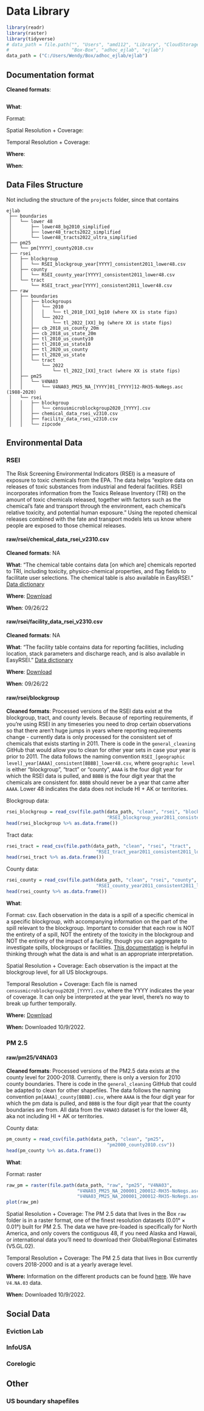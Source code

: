 # Data Library {-#data}

```r
library(readr)
library(raster)
library(tidyverse)
# data_path = file.path("", "Users", "amd112", "Library", "CloudStorage", 
#                       "Box-Box", "adhoc_ejlab", "ejlab")
data_path = ("C:/Users/Wendy/Box/adhoc_ejlab/ejlab")
```

## Documentation format {-#docformat}

**Cleaned formats**: 

```r

```

**What**:

Format:

Spatial Resolution + Coverage:

Temporal Resolution + Coverage:

**Where**:

**When**: 


## Data Files Structure {-}

Not including the structure of the `projects` folder, since that contains

```
ejlab
 ├── boundaries
 │	 └── lower 48
 │	     ├── lower48_bg2010_simplified 
 │	     ├── lower48_tracts2022_simplified
 │	     └── lower48_tracts2022_ultra_simplified
 ├── pm25
 │	 └── pm[YYYY]_county2010.csv
 ├── rsei
 │	 ├── blockgroup
 │	 │   └── RSEI_blockgroup_year[YYYY]_consistent2011_lower48.csv
 │	 ├── county
 │	 │   └── RSEI_county_year[YYYY]_consistent2011_lower48.csv
 │	 └── tract
 │	     └── RSEI_tract_year[YYYY]_consistent2011_lower48.csv
 ├── raw
 │   ├── boundaries
 │   │	 ├── blockgroups
 │	 │   │   └── 2010
 │	 │   │   │   └── tl_2010_[XX]_bg10 (where XX is state fips)
 │	 │   │   └── 2022
 │	 │   │       └── tl_2022_[XX]_bg (where XX is state fips)
 │   │	 ├── cb_2018_us_county_20m
 │   │	 ├── cb_2018_us_state_20m
 │   │	 ├── tl_2010_us_county10
 │   │	 ├── tl_2010_us_state10
 │   │	 ├── tl_2020_us_county
 │   │	 ├── tl_2020_us_state
 │   │	 └── tract
 │	 │       └── 2022
 │	 │           └── tl_2022_[XX]_tract (where XX is state fips)
 │   ├── pm25
 │   │	 └── V4NA03
 │	 │       └── V4NA03_PM25_NA_[YYYY]01_[YYYY]12-RH35-NoNegs.asc (1988-2020)
 │   └── rsei
 │   │	 ├── blockgroup
 │	 │   │   └── censusmicroblockgroup2020_[YYYY].csv 
 │   │	 ├── chemical_data_rsei_v2310.csv
 │   │	 ├── facility_data_rsei_v2310.csv
 │   │	 └── zipcode
```

## Environmental Data {-}

### RSEI {-}

The Risk Screening Environmental Indicators (RSEI) is a measure of exposure to toxic chemicals from the EPA. The data helps "explore data on releases of toxic substances from industrial and federal facilities. RSEI incorporates information from the Toxics Release Inventory (TRI) on the amount of toxic chemicals released, together with factors such as the chemical’s fate and transport through the environment, each chemical’s relative toxicity, and potential human exposure." Using the repoted chemical releases combined with the fate and transport models lets us know where people are exposed to those chemical releases. 

#### raw/rsei/chemical_data_rsei_v2310.csv {-}

**Cleaned formats**: NA

**What**: "The chemical table contains data [on which are] chemicals reported to TRI, including toxicity, physico-chemical properties, and flag fields to facilitate user selections. The chemical table is also available in EasyRSEI." [Data dictionary](https://www.epa.gov/rsei/rsei-data-dictionary-chemical-data)

**Where**: [Download](https://www.epa.gov/system/files/other-files/2022-02/chemical_data_rsei_v2310.csv)

**When**: 09/26/22

#### raw/rsei/facility_data_rsei_v2310.csv {-}

**Cleaned formats**: NA

**What**: "The facility table contains data for reporting facilities, including location, stack parameters and discharge reach, and is also available in EasyRSEI. " [Data dictionary](https://www.epa.gov/rsei/rsei-data-dictionary-facility-data)

**Where**: [Download](https://www.epa.gov/system/files/other-files/2022-02/facility_data_rsei_v2310.csv)

**When**: 09/26/22

#### raw/rsei/blockgroup {-}

**Cleaned formats**: Processed versions of the RSEI data exist at the blockgroup, tract, and county levels. Because of reporting requirements, if you're using RSEI in any timeseries you need to drop certain observations so that there aren't huge jumps in years where reporting requirements change - currently data is only processed for the consistent set of chemicals that exists starting in 2011. There is code in the `general_cleaning` GitHub that would allow you to clean for other year sets in case your year is prior to 2011. The data follows the naming convention `RSEI_[geographic level]_year[AAAA]_consistent[BBBB]_lower48.csv`, where `geographic level` is either "blockgroup", "tract" or "county", `AAAA` is the four digit year for which the RSEI data is pulled, and `BBBB` is the four digit year that the chemicals are consistent for. `BBBB` should never be a year that came after `AAAA`. Lower 48 indicates the data does not include HI + AK or territories. 

Blockgroup data: 
```r
rsei_blockgroup = read_csv(file.path(data_path, "clean", "rsei", "blockgroup",
                                     "RSEI_blockgroup_year2011_consistent2011_lower48.csv"))
head(rsei_blockgroup %>% as.data.frame())
```

Tract data:
```r
rsei_tract = read_csv(file.path(data_path, "clean", "rsei", "tract",
                                 "RSEI_tract_year2011_consistent2011_lower48.csv"))
head(rsei_tract %>% as.data.frame())
```

County data:
```r
rsei_county = read_csv(file.path(data_path, "clean", "rsei", "county",
                                 "RSEI_county_year2011_consistent2011_lower48.csv"))
head(rsei_county %>% as.data.frame())

```

**What**: 

Format: csv. Each observation in the data is a spill of a specific chemical in a specific blockgroup, with accompanying information on the part of the spill relevant to the blockgroup. Important to consider that each row is NOT the entirety of a spill, NOT the entirety of the toxicity in the blockgroup and NOT the entirety of the impact of a facility, though you can aggregate to investigate spills, blockgroups or facilities. [This documentation](https://www.epa.gov/system/files/documents/2022-07/rsei-documentation-geographic-microdata-july-2022.pdf) is helpful in thinking through what the data is and what is an appropriate interpretation. 

Spatial Resolution + Coverage: Each observation is the impact at the blockgroup level, for all US blockgroups. 

Temporal Resolution + Coverage: Each file is named `censusmicroblockgroup2020_[YYYY].csv`, where the YYYY indicates the year of coverage. It can only be interpreted at the year level, there's no way to break up further temporally. 

**Where:** [Download](http://abt-rsei.s3-website-us-east-1.amazonaws.com/?prefix=microdata2020/census_full/)

**When:** Downloaded 10/9/2022. 

### PM 2.5 {-}

#### raw/pm25/V4NA03 {-}

**Cleaned formats**: Processed versions of the PM2.5 data exists at the county level for 2000-2018. Currently, there is only a version for 2010 county boundaries. There is code in the `general_cleaning` GitHub that could be adapted to clean for other shapefiles. The data follows the naming convention `pm[AAAA]_county[BBBB].csv`, where `AAAA` is the four digit year for which the pm data is pulled, and `BBBB` is the four digit year that the county boundaries are from. All data from the `V4NA03` dataset is for the lower 48, aka not including HI + AK or territories. 

County data:
```r
pm_county = read_csv(file.path(data_path, "clean", "pm25",
                                     "pm2000_county2010.csv"))
head(pm_county %>% as.data.frame())
```

**What**: 

Format: raster
```r
raw_pm = raster(file.path(data_path, "raw", "pm25", "V4NA03", 
                          "V4NA03_PM25_NA_200001_200012-RH35-NoNegs.asc", 
                          "V4NA03_PM25_NA_200001_200012-RH35-NoNegs.asc"))
plot(raw_pm)
```

Spatial Resolution + Coverage: The PM 2.5 data that lives in the Box `raw` folder is in a raster format, one of the finest resolution datasets (0.01° × 0.01°) built for PM 2.5.  The data we have pre-loaded is specifically for North America, and only covers the contiguous 48, if you need Alaska and Hawaii, or international data you'll need to download their Global/Regional Estimates (V5.GL.02).

Temporal Resolution + Coverage: The PM 2.5 data that lives in Box currently covers 2018-2000 and is at a yearly average level. 

**Where:** Information on the different products can be found [here](https://sites.wustl.edu/acag/datasets/surface-pm2-5/). We have `V4.NA.03` data.

**When:** Downloaded 10/9/2022. 

## Social Data {-}

### Eviction Lab {-}

### InfoUSA {-}

### Corelogic {-}

## Other {-}

### US boundary shapefiles {-}
